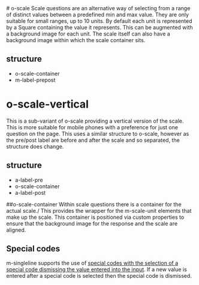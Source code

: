 
<Meta of={ScaleStories} title="Organisms/scale" />
# o-scale
Scale questions are an alternative way of selecting from a range of distinct values between a predefined min and max value.  They are only suitable for small ranges, up to 10 units.  By default each unit is represented by a Square containing the value it represents.  This can be augmented with a background image for each unit.
The scale itself can also have a background image within which the scale container sits.

## structure
- o-scale-container
- m-label-prepost

<Canvas of={ScaleStories.OScale} />
<Controls of={ScaleStories.OScale} />

# o-scale-vertical
This is a sub-variant of o-scale providing a vertical version of the scale.  This is more suitable for mobile phones with a preference for just one question on the page.
This uses a similar structure to o-scale, however as the pre/post label are before and after the scale and so separated, the structure does change. 

## structure
- a-label-pre
- o-scale-container
- a-label-post

<Canvas of={ScaleStories.OScaleVertical} />
<Controls of={ScaleStories.OScaleVertical} />

##o-scale-container
Within scale questions there is a container for the actual scale./
This provides the wrapper for the m-scale-unit elements that make up the scale.  This container is positioned via custom properties to ensure that the background image for the response and the scale are aligned.

<Canvas of={ScaleContainerStories.OScaleContainer} />
<Controls of={ScaleContainerStories.OScaleContainer} />


## Special codes
m-singleline supports the use of [special codes with the selection of a special code dismissing the value entered into the input](?path=/docs/templates-open-ends-t-singleline-special-codes--docs).  If a new value is entered after a special code is selected then the special code is dismissed.
